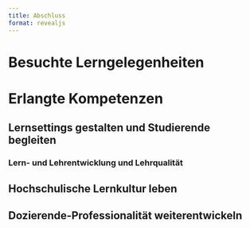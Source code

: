 ```yaml
---
title: Abschluss
format: revealjs
---
```

# Besuchte Lerngelegenheiten

# Erlangte Kompetenzen

## Lernsettings gestalten und Studierende begleiten

### Lern- und Lehrentwicklung und Lehrqualität

## Hochschulische Lernkultur leben

## Dozierende-Professionalität weiterentwickeln


